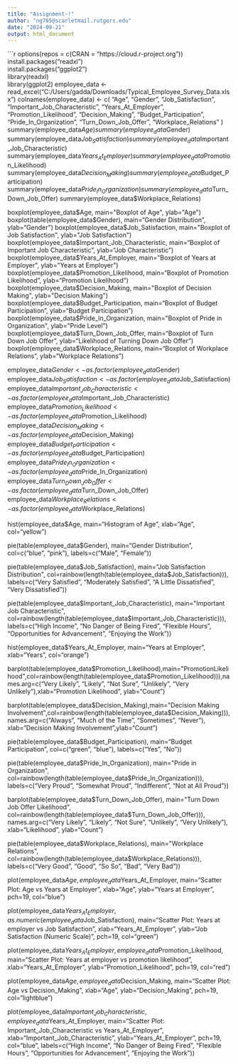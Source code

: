 ---
title: "Assignment-!"
author: "ng765@scarletmail.rutgers.edu"
date: "2024-09-21"
output: html_document
---

```{r}

options(repos = c(CRAN = "https://cloud.r-project.org"))
install.packages("readxl")  
install.packages("ggplot2")  
library(readxl)  
library(ggplot2) 
employee_data <- read_excel("C:/Users/gadda/Downloads/Typical_Employee_Survey_Data.xlsx")
colnames(employee_data) <- c(
  "Age", "Gender", "Job_Satisfaction", "Important_Job_Characteristic",
  "Years_At_Employer", "Promotion_Likelihood", "Decision_Making", 
  "Budget_Participation", "Pride_In_Organization", "Turn_Down_Job_Offer", 
  "Workplace_Relations"
)
summary(employee_data$Age)
summary(employee_data$Gender)
summary(employee_data$Job_Satisfaction)
summary(employee_data$Important_Job_Characteristic)
summary(employee_data$Years_At_Employer)
summary(employee_data$Promotion_Likelihood)
summary(employee_data$Decision_Making)
summary(employee_data$Budget_Participation)
summary(employee_data$Pride_In_Organization)
summary(employee_data$Turn_Down_Job_Offer)
summary(employee_data$Workplace_Relations)


boxplot(employee_data$Age, main="Boxplot of Age", ylab="Age")
boxplot(table(employee_data$Gender), main="Gender Distribution", ylab="Gender")
boxplot(employee_data$Job_Satisfaction, main="Boxplot of Job Satisfaction", ylab="Job Satisfaction")
boxplot(employee_data$Important_Job_Characteristic, main="Boxplot of Important Job Characteristic", ylab="Job Characteristic")
boxplot(employee_data$Years_At_Employer, main="Boxplot of Years at Employer", ylab="Years at Employer")
boxplot(employee_data$Promotion_Likelihood, main="Boxplot of Promotion Likelihood", ylab="Promotion Likelihood")
boxplot(employee_data$Decision_Making, main="Boxplot of Decision Making", ylab="Decision Making")
boxplot(employee_data$Budget_Participation, main="Boxplot of Budget Participation", ylab="Budget Participation")
boxplot(employee_data$Pride_In_Organization, main="Boxplot of Pride in Organization", ylab="Pride Level")
boxplot(employee_data$Turn_Down_Job_Offer, main="Boxplot of Turn Down Job Offer", ylab="Likelihood of Turning Down Job Offer")
boxplot(employee_data$Workplace_Relations, main="Boxplot of Workplace Relations", ylab="Workplace Relations")


employee_data$Gender <- as.factor(employee_data$Gender)
employee_data$Job_Satisfaction <- as.factor(employee_data$Job_Satisfaction)
employee_data$Important_Job_Characteristic <- as.factor(employee_data$Important_Job_Characteristic)
employee_data$Promotion_Likelihood <- as.factor(employee_data$Promotion_Likelihood)
employee_data$Decision_Making <- as.factor(employee_data$Decision_Making)
employee_data$Budget_Participation <- as.factor(employee_data$Budget_Participation)
employee_data$Pride_In_Organization <- as.factor(employee_data$Pride_In_Organization)
employee_data$Turn_Down_Job_Offer <- as.factor(employee_data$Turn_Down_Job_Offer)
employee_data$Workplace_Relations <- as.factor(employee_data$Workplace_Relations)

hist(employee_data$Age, main="Histogram of Age", xlab="Age", col="yellow")


pie(table(employee_data$Gender), main="Gender Distribution", col=c("blue", "pink"), labels=c("Male", "Female"))

pie(table(employee_data$Job_Satisfaction), main="Job Satisfaction Distribution", 
    col=rainbow(length(table(employee_data$Job_Satisfaction))), 
    labels=c("Very Satisfied", "Moderately Satisfied", "A Little Dissatisfied", "Very Dissatisfied"))

pie(table(employee_data$Important_Job_Characteristic), main="Important Job Characteristic", 
    col=rainbow(length(table(employee_data$Important_Job_Characteristic))), 
    labels=c("High Income", "No Danger of Being Fired", "Flexible Hours", "Opportunities for Advancement", "Enjoying the Work"))

hist(employee_data$Years_At_Employer, main="Years at Employer", xlab="Years", col="orange")

barplot(table(employee_data$Promotion_Likelihood),main="PromotionLikelihood",col=rainbow(length(table(employee_data$Promotion_Likelihood))),names.arg=c("Very Likely", "Likely", "Not Sure", "Unlikely", "Very Unlikely"),xlab="Promotion Likelihood", ylab="Count")

barplot(table(employee_data$Decision_Making),main="Decision Making Involvement",col=rainbow(length(table(employee_data$Decision_Making))),names.arg=c("Always", "Much of the Time", "Sometimes", "Never"), xlab="Decision Making Involvement",ylab="Count")

pie(table(employee_data$Budget_Participation), main="Budget Participation", 
    col=c("green", "blue"), labels=c("Yes", "No"))

pie(table(employee_data$Pride_In_Organization), main="Pride in Organization", 
    col=rainbow(length(table(employee_data$Pride_In_Organization))), 
    labels=c("Very Proud", "Somewhat Proud", "Indifferent", "Not at All Proud"))

barplot(table(employee_data$Turn_Down_Job_Offer), main="Turn Down Job Offer Likelihood", col=rainbow(length(table(employee_data$Turn_Down_Job_Offer))), names.arg=c("Very Likely", "Likely", "Not Sure", "Unlikely", "Very Unlikely"), xlab="Likelihood", ylab="Count")


pie(table(employee_data$Workplace_Relations), main="Workplace Relations", 
    col=rainbow(length(table(employee_data$Workplace_Relations))), 
    labels=c("Very Good", "Good", "So So", "Bad", "Very Bad"))



plot(employee_data$Age, employee_data$Years_At_Employer, main="Scatter Plot: Age vs Years at Employer", xlab="Age", ylab="Years at Employer", pch=19, col="blue")

plot(employee_data$Years_At_Employer, as.numeric(employee_data$Job_Satisfaction), main="Scatter Plot: Years at employer vs Job Satisfaction", xlab="Years_At_Employer", ylab="Job Satisfaction (Numeric Scale)", pch=19, col="green")


plot(employee_data$Years_At_Employer, employee_data$Promotion_Likelihood, main="Scatter Plot: Years at employer vs promotion likelihood", xlab="Years_At_Employer", ylab="Promotion_Likelihood", pch=19, col="red")


plot(employee_data$Age, employee_data$Decision_Making, main="Scatter Plot: Age vs Decision_Making", xlab="Age", ylab="Decision_Making", pch=19, col="lightblue")


plot(employee_data$Important_Job_Characteristic, employee_data$Years_At_Employer, main="Scatter Plot: Important_Job_Characteristic vs Years_At_Employer", xlab="Important_Job_Characteristic", ylab="Years_At_Employer", pch=19, col="blue", labels=c("High Income", "No Danger of Being Fired", "Flexible Hours", "Opportunities for Advancement", "Enjoying the Work"))











